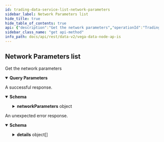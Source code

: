 ```yaml
---
id: trading-data-service-list-network-parameters
sidebar_label: Network Parameters list
hide_title: true
hide_table_of_contents: true
api: {"description":"Get the network parameters","operationId":"TradingDataService_ListNetworkParameters","responses":{"200":{"description":"A successful response.","content":{"application/json":{"schema":{"type":"object","properties":{"networkParameters":{"type":"object","properties":{"edges":{"type":"array","items":{"type":"object","properties":{"node":{"type":"object","properties":{"key":{"type":"string","title":"The unique key"},"value":{"type":"string","title":"The value for the network parameter"}},"title":"Represents a network parameter on Vega"},"cursor":{"type":"string"}}}},"pageInfo":{"type":"object","properties":{"hasNextPage":{"type":"boolean"},"hasPreviousPage":{"type":"boolean"},"startCursor":{"type":"string"},"endCursor":{"type":"string"}},"title":"Page information for cursor based pagination"}}}},"title":"A response containing all of the vega network parameters"}}}},"default":{"description":"An unexpected error response.","content":{"application/json":{"schema":{"type":"object","properties":{"code":{"type":"integer","format":"int32"},"message":{"type":"string"},"details":{"type":"array","items":{"type":"object","properties":{"@type":{"type":"string"}},"additionalProperties":{}}}}}}}}},"parameters":[{"name":"pagination.first","in":"query","required":false,"schema":{"type":"integer","format":"int32"}},{"name":"pagination.after","in":"query","required":false,"schema":{"type":"string"}},{"name":"pagination.last","in":"query","required":false,"schema":{"type":"integer","format":"int32"}},{"name":"pagination.before","in":"query","required":false,"schema":{"type":"string"}},{"name":"pagination.newestFirst","description":"Newest records first, older records last, default is true.","in":"query","required":false,"schema":{"type":"boolean"}}],"tags":["TradingDataService"],"method":"get","path":"/api/v2/network/parameters","servers":[{"url":"http://lb.testnet.vega.xyz/datanode/rest"},{"url":"https://lb.testnet.vega.xyz/datanode/rest"}],"info":{"title":"Vega data node APIs","version":"0.55.0"},"postman":{"name":"Network Parameters list","description":{"content":"Get the network parameters","type":"text/plain"},"url":{"path":["api","v2","network","parameters"],"host":["{{baseUrl}}"],"query":[{"disabled":false,"key":"pagination.first","value":""},{"disabled":false,"key":"pagination.after","value":""},{"disabled":false,"key":"pagination.last","value":""},{"disabled":false,"key":"pagination.before","value":""},{"disabled":false,"description":{"content":"Newest records first, older records last, default is true.","type":"text/plain"},"key":"pagination.newestFirst","value":""}],"variable":[]},"header":[{"key":"Accept","value":"application/json"}],"method":"GET"}}
sidebar_class_name: "get api-method"
info_path: docs/api/rest/data-v2/vega-data-node-ap-is
---
```



## Network Parameters list



Get the network parameters

<details style={{"marginBottom":"1rem"}} data-collapsed={false} open={true}><summary style={{}}><strong>Query Parameters</strong></summary><div><ul><ParamsItem className={"paramsItem"} param={{"name":"pagination.first","in":"query","required":false,"schema":{"type":"integer","format":"int32"}}}></ParamsItem><ParamsItem className={"paramsItem"} param={{"name":"pagination.after","in":"query","required":false,"schema":{"type":"string"}}}></ParamsItem><ParamsItem className={"paramsItem"} param={{"name":"pagination.last","in":"query","required":false,"schema":{"type":"integer","format":"int32"}}}></ParamsItem><ParamsItem className={"paramsItem"} param={{"name":"pagination.before","in":"query","required":false,"schema":{"type":"string"}}}></ParamsItem><ParamsItem className={"paramsItem"} param={{"name":"pagination.newestFirst","description":"Newest records first, older records last, default is true.","in":"query","required":false,"schema":{"type":"boolean"}}}></ParamsItem></ul></div></details><div><ApiTabs><TabItem label={"200"} value={"200"}><div>

A successful response.

</div><div><MimeTabs groupId={"mime-type"}><TabItem label={"application/json"} value={"application/json"}><SchemaTabs groupId={"schema-tabs"}><TabItem label={"Schema"} value={"Schema"}><details style={{}} data-collapsed={false} open={true}><summary style={{"textAlign":"left"}}><strong>Schema</strong></summary><div style={{"textAlign":"left","marginLeft":"1rem"}}></div><ul style={{"marginLeft":"1rem"}}><SchemaItem collapsible={true} className={"schemaItem"}><details style={{}}><summary style={{}}><strong>networkParameters</strong><span style={{"opacity":"0.6"}}> object</span></summary><div style={{"marginLeft":"1rem"}}><SchemaItem collapsible={true} className={"schemaItem"}><details style={{}}><summary style={{}}><strong>edges</strong><span style={{"opacity":"0.6"}}> object[]</span></summary><div style={{"marginLeft":"1rem"}}><SchemaItem collapsible={true} className={"schemaItem"}><details style={{}}><summary style={{}}><strong>node</strong><span style={{"opacity":"0.6"}}> object</span></summary><div style={{"marginLeft":"1rem"}}><SchemaItem collapsible={false} name={"key"} required={false} schemaDescription={undefined} schemaName={"The unique key"} qualifierMessage={undefined} defaultValue={undefined}></SchemaItem><SchemaItem collapsible={false} name={"value"} required={false} schemaDescription={undefined} schemaName={"The value for the network parameter"} qualifierMessage={undefined} defaultValue={undefined}></SchemaItem></div></details></SchemaItem><SchemaItem collapsible={false} name={"cursor"} required={false} schemaDescription={undefined} schemaName={"string"} qualifierMessage={undefined} defaultValue={undefined}></SchemaItem></div></details></SchemaItem><SchemaItem collapsible={true} className={"schemaItem"}><details style={{}}><summary style={{}}><strong>pageInfo</strong><span style={{"opacity":"0.6"}}> object</span></summary><div style={{"marginLeft":"1rem"}}><SchemaItem collapsible={false} name={"hasNextPage"} required={false} schemaDescription={undefined} schemaName={"boolean"} qualifierMessage={undefined} defaultValue={undefined}></SchemaItem><SchemaItem collapsible={false} name={"hasPreviousPage"} required={false} schemaDescription={undefined} schemaName={"boolean"} qualifierMessage={undefined} defaultValue={undefined}></SchemaItem><SchemaItem collapsible={false} name={"startCursor"} required={false} schemaDescription={undefined} schemaName={"string"} qualifierMessage={undefined} defaultValue={undefined}></SchemaItem><SchemaItem collapsible={false} name={"endCursor"} required={false} schemaDescription={undefined} schemaName={"string"} qualifierMessage={undefined} defaultValue={undefined}></SchemaItem></div></details></SchemaItem></div></details></SchemaItem></ul></details></TabItem><TabItem label={"Example (from schema)"} value={"Example (from schema)"}><ResponseSamples responseExample={"{\n  \"networkParameters\": {\n    \"edges\": [\n      {\n        \"node\": {\n          \"key\": \"string\",\n          \"value\": \"string\"\n        },\n        \"cursor\": \"string\"\n      }\n    ],\n    \"pageInfo\": {\n      \"hasNextPage\": true,\n      \"hasPreviousPage\": true,\n      \"startCursor\": \"string\",\n      \"endCursor\": \"string\"\n    }\n  }\n}"} language={"json"}></ResponseSamples></TabItem></SchemaTabs></TabItem></MimeTabs></div></TabItem><TabItem label={"default"} value={"default"}><div>

An unexpected error response.

</div><div><MimeTabs groupId={"mime-type"}><TabItem label={"application/json"} value={"application/json"}><SchemaTabs groupId={"schema-tabs"}><TabItem label={"Schema"} value={"Schema"}><details style={{}} data-collapsed={false} open={true}><summary style={{"textAlign":"left"}}><strong>Schema</strong></summary><div style={{"textAlign":"left","marginLeft":"1rem"}}></div><ul style={{"marginLeft":"1rem"}}><SchemaItem collapsible={false} name={"code"} required={false} schemaDescription={undefined} schemaName={"int32"} qualifierMessage={undefined} defaultValue={undefined}></SchemaItem><SchemaItem collapsible={false} name={"message"} required={false} schemaDescription={undefined} schemaName={"string"} qualifierMessage={undefined} defaultValue={undefined}></SchemaItem><SchemaItem collapsible={true} className={"schemaItem"}><details style={{}}><summary style={{}}><strong>details</strong><span style={{"opacity":"0.6"}}> object[]</span></summary><div style={{"marginLeft":"1rem"}}><SchemaItem collapsible={false} name={"@type"} required={false} schemaDescription={undefined} schemaName={"string"} qualifierMessage={undefined} defaultValue={undefined}></SchemaItem></div></details></SchemaItem></ul></details></TabItem><TabItem label={"Example (from schema)"} value={"Example (from schema)"}><ResponseSamples responseExample={"{\n  \"code\": 0,\n  \"message\": \"string\",\n  \"details\": [\n    {\n      \"@type\": \"string\"\n    }\n  ]\n}"} language={"json"}></ResponseSamples></TabItem></SchemaTabs></TabItem></MimeTabs></div></TabItem></ApiTabs></div>
      